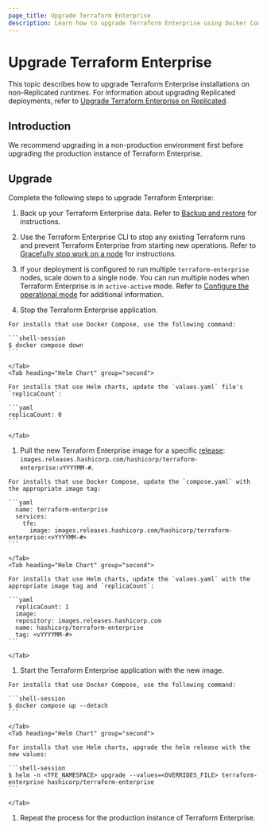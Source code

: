 ```yaml
---
page_title: Upgrade Terraform Enterprise
description: Learn how to upgrade Terraform Enterprise using Docker Compose and Helm to run new versions on Nomad, Kubernetes, OpenShift, Podman, or Docker.
---
```


# Upgrade Terraform Enterprise

This topic describes how to upgrade Terraform Enterprise installations on non-Replicated runtimes. For information about upgrading Replicated deployments, refer to [Upgrade Terraform Enterprise on Replicated](/terraform/enterprise/deploy/replicated/administration/infrastructure/upgrades).

## Introduction

We recommend upgrading in a non-production environment first before upgrading the production instance of Terraform Enterprise.

## Upgrade

Complete the following steps to upgrade Terraform Enterprise:

1. Back up your Terraform Enterprise data. Refer to [Backup and restore](/terraform/enterprise/deploy/manage/backup-restore) for instructions.

1. Use the Terraform Enterprise CLI to stop any existing Terraform runs and prevent Terraform Enterprise from starting new operations. Refer to [Gracefully stop work on a node](/terraform/enterprise/deploy/reference/cli#gracefully-stop-work-on-a-node) for instructions.

1. If your deployment is configured to run multiple `terraform-enterprise` nodes, scale down to a single node. You can run multiple nodes when Terraform Enterprise is in `active-active` mode. Refer to  [Configure the operational mode](/terraform/enterprise/deploy/configuration/storage/configure-mode) for additional information.

1. Stop the Terraform Enterprise application.

  <Tabs>
    <Tab heading="Docker Compose" group="first">

    For installs that use Docker Compose, use the following command:

    ```shell-session
    $ docker compose down
    ```

    </Tab>
    <Tab heading="Helm Chart" group="second">

    For installs that use Helm charts, update the `values.yaml` file's `replicaCount`:
    
    ```yaml
    replicaCount: 0
    ```

    </Tab>
  </Tabs>

1. Pull the new Terraform Enterprise image for a specific [release](/terraform/enterprise/releases): `images.releases.hashicorp.com/hashicorp/terraform-enterprise:vYYYYMM-#`.

  <Tabs>
    <Tab heading="Docker Compose" group="first">

    For installs that use Docker Compose, update the `compose.yaml` with the appropriate image tag:

    ```yaml
      name: terraform-enterprise
      services:
        tfe:
          image: images.releases.hashicorp.com/hashicorp/terraform-enterprise:<vYYYYMM-#>
    ```

    </Tab>
    <Tab heading="Helm Chart" group="second">

    For installs that use Helm charts, update the `values.yaml` with the appropriate image tag and `replicaCount`:

    ```yaml
      replicaCount: 1
      image:
      repository: images.releases.hashicorp.com
      name: hashicorp/terraform-enterprise
      tag: <vYYYYMM-#>
    ```

    </Tab>
  </Tabs>

1. Start the Terraform Enterprise application with the new image.

  <Tabs>
    <Tab heading="Docker Compose" group="first">

    For installs that use Docker Compose, use the following command:

    ```shell-session
    $ docker compose up --detach
    ```

    </Tab>
    <Tab heading="Helm Chart" group="second">

    For installs that use Helm charts, upgrade the helm release with the new values:

    ```shell-session
    $ helm -n <TFE_NAMESPACE> upgrade --values=<OVERRIDES_FILE> terraform-enterprise hashicorp/terraform-enterprise
    ```

    </Tab>
  </Tabs>

1. Repeat the process for the production instance of Terraform Enterprise.
